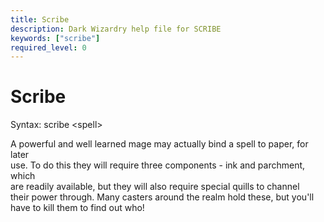 ```yaml
---
title: Scribe
description: Dark Wizardry help file for SCRIBE
keywords: ["scribe"]
required_level: 0
---
```


# Scribe

Syntax: scribe \<spell\>  

A powerful and well learned mage may actually bind a spell to paper, for later  
use. To do this they will require three components - ink and parchment, which  
are readily available, but they will also require special quills to channel  
their power through. Many casters around the realm hold these, but you'll  
have to kill them to find out who!
